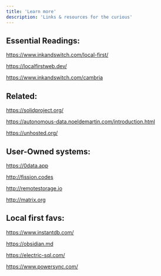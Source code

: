 ```yaml
---
title: 'Learn more'
description: 'Links & resources for the curious'
---
```



## Essential Readings: 

https://www.inkandswitch.com/local-first/

https://localfirstweb.dev/

https://www.inkandswitch.com/cambria


## Related: 
https://solidproject.org/

https://autonomous-data.noeldemartin.com/introduction.html

https://unhosted.org/

## User-Owned systems: 

https://0data.app

http://fission.codes

http://remotestorage.io

http://matrix.org


## Local first favs: 

https://www.instantdb.com/

https://obsidian.md

https://electric-sql.com/

https://www.powersync.com/
